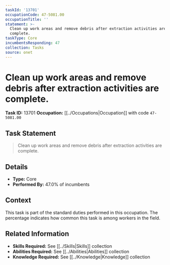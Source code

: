 ```yaml
---
taskId: '13701'
occupationCode: 47-5081.00
occupationTitle: ''
statement: >-
  Clean up work areas and remove debris after extraction activities are
  complete.
taskType: Core
incumbentsResponding: 47
collection: Tasks
source: onet
---
```

# Clean up work areas and remove debris after extraction activities are complete.

**Task ID:** 13701
**Occupation:** [[../Occupations|Occupation]] with code `47-5081.00`

## Task Statement

> Clean up work areas and remove debris after extraction activities are complete.

## Details

- **Type:** Core
- **Performed By:** 47.0% of incumbents

## Context

This task is part of the standard duties performed in this occupation. The percentage indicates how common this task is among workers in the field.

## Related Information

- **Skills Required:** See [[../Skills|Skills]] collection
- **Abilities Required:** See [[../Abilities|Abilities]] collection
- **Knowledge Required:** See [[../Knowledge|Knowledge]] collection
